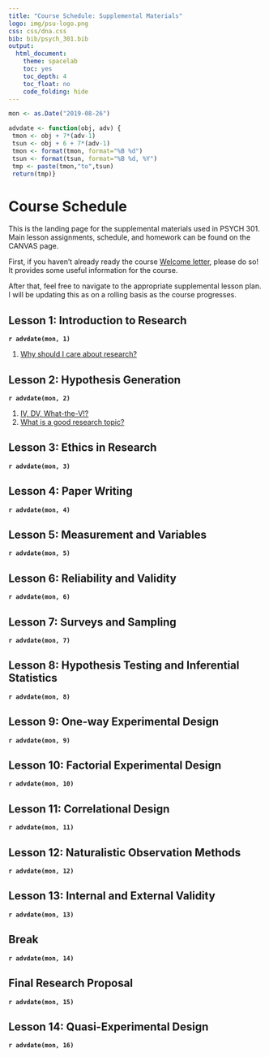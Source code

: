 ```yaml
---
title: "Course Schedule: Supplemental Materials"
logo: img/psu-logo.png
css: css/dna.css
bib: bib/psych_301.bib
output: 
  html_document:
    theme: spacelab
    toc: yes
    toc_depth: 4
    toc_float: no
    code_folding: hide
---
```


```r
mon <- as.Date("2019-08-26")

advdate <- function(obj, adv) {
 tmon <- obj + 7*(adv-1)
 tsun <- obj + 6 + 7*(adv-1)
 tmon <- format(tmon, format="%B %d")
 tsun <- format(tsun, format="%B %d, %Y")
 tmp <- paste(tmon,"to",tsun)
 return(tmp)}
```


# Course Schedule
This is the landing page for the supplemental materials used in PSYCH 301. Main lesson assignments, schedule,
and homework can be found on the CANVAS page.

First, if you haven't already ready the course [Welcome letter](welcome.html), please do so! It provides some useful
information for the course.

After that, feel free to navigate to the appropriate supplemental lesson plan. I will be updating this as
on a rolling basis as the course progresses.

## Lesson 1: Introduction to Research
**`r advdate(mon, 1)`** \

1. [Why should I care about research?](lessons/important_research.html)

## Lesson 2: Hypothesis Generation
**`r advdate(mon, 2)`** \

1. [IV, DV, What-the-V!?](lessons/iv_dv_what.html) \
2. [What is a good research topic?](lessons/finding_research_topic.html)

## Lesson 3: Ethics in Research
**`r advdate(mon, 3)`**

## Lesson 4: Paper Writing
**`r advdate(mon, 4)`**

## Lesson 5: Measurement and Variables
**`r advdate(mon, 5)`**

## Lesson 6: Reliability and Validity
**`r advdate(mon, 6)`**

## Lesson 7: Surveys and Sampling
**`r advdate(mon, 7)`**

## Lesson 8: Hypothesis Testing and Inferential Statistics
**`r advdate(mon, 8)`**

## Lesson 9: One-way Experimental Design
**`r advdate(mon, 9)`**

## Lesson 10: Factorial Experimental Design
**`r advdate(mon, 10)`**

## Lesson 11: Correlational Design
**`r advdate(mon, 11)`**

## Lesson 12: Naturalistic Observation Methods
**`r advdate(mon, 12)`**

## Lesson 13: Internal and External Validity
**`r advdate(mon, 13)`**

## Break
**`r advdate(mon, 14)`**

## Final Research Proposal
**`r advdate(mon, 15)`**

## Lesson 14: Quasi-Experimental Design
**`r advdate(mon, 16)`**

